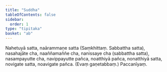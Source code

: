 ```yaml
---
title: "Suddha"
tableOfContents: false
sidebar:
  order: 1
type: "tipitaka"
basket: "ab"
---
```



<DynamicBreadcrumb />

<Division number="199">

<Paragraph number="538">
Nahetuyā satta, naārammaṇe satta (Saṃkhittaṃ. Sabbattha satta), nasahajāte cha, naaññamaññe cha, nanissaye cha (sabbattha satta), nasampayutte cha, navippayutte pañca, noatthiyā pañca, nonatthiyā satta, novigate satta, noavigate pañca. (Evaṃ gaṇetabbaṃ.)

</Paragraph>
</Division>

<Paragraph number="539" type="center">
Paccanīyaṃ.
</Paragraph>